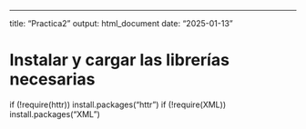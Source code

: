 ---
title: "Practica2"
output: html_document
date: "2025-01-13"

# Instalar y cargar las librerías necesarias
if (!require(httr)) install.packages("httr")
if (!require(XML)) install.packages("XML")

